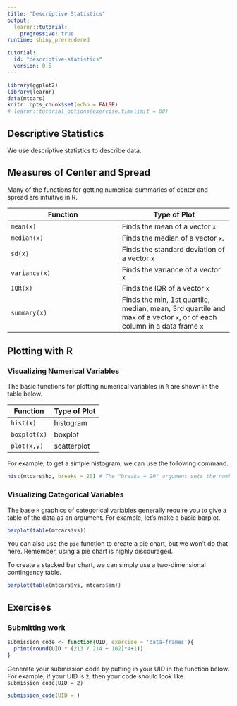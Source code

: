 ```yaml
---
title: "Descriptive Statistics"
output: 
  learnr::tutorial:
    progressive: true
runtime: shiny_prerendered

tutorial:
  id: "descriptive-statistics"
  version: 0.5
---
```



```r
library(ggplot2)
library(learnr)
data(mtcars)
knitr::opts_chunk$set(echo = FALSE)
# learnr::tutorial_options(exercise.timelimit = 60)
```

## Descriptive Statistics

We use descriptive statistics to describe data.

## Measures of Center and Spread

Many of the functions for getting numerical summaries of center and spread are intuitive in R. 

|Function|Type of Plot|
|---|---|
|`mean(x)`|Finds the mean of a vector `x`|
| `median(x)` | Finds the median of a vector `x`.
| `sd(x)` | Finds the standard deviation of a vector `x` |
| `variance(x)` | Finds the variance of a vector `x` |
| `IQR(x)` | Finds the IQR of a vector `x`|
| `summary(x)` | Finds the min, 1st quartile, median, mean, 3rd quartile and max of a vector `x`, or of each column in a data frame `x`|


## Plotting with R

### Visualizing Numerical Variables


The basic functions for plotting numerical variables in `R` are shown in the table below. 

|Function|Type of Plot|
|---|---|
|`hist(x)`|histogram|
| `boxplot(x)` | boxplot |
| `plot(x,y)` | scatterplot |

For example, to get a simple histogram, we can use the following command.

```r
hist(mtcars$hp, breaks = 20) # The "breaks = 20" argument sets the number of bins
```


### Visualizing Categorical Variables

The base `R` graphics of categorical variables generally require you to give a table of the data as an argument. For example, let's make a basic barplot.

```r
barplot(table(mtcars$vs))
```

You can also use the `pie` function to create a pie chart, but we won't do that here. Remember, using a pie chart is highly discouraged.

To create a stacked bar chart, we can simply use a two-dimensional contingency table.

```r
barplot(table(mtcars$vs, mtcars$am))
```


## Exercises



### Submitting work

```r
submission_code <- function(UID, exercise = 'data-frames'){
  print(round(UID * (213 / 214 + 102)*4+1))
}
```

Generate your submission code by putting in your UID in the function below. For example, if your UID is `2`, then your code should look like `submission_code(UID = 2)`
```r
submission_code(UID = )
```
